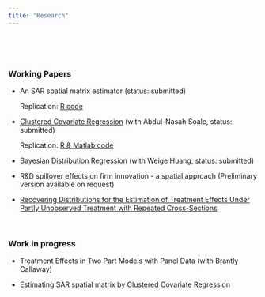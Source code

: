 ```yaml
---
title: "Research"
---
```

<br> 

<!--# ****-->

<br>

### **Working Papers**
* An SAR spatial matrix estimator (status: submitted)

    Replication: <a href="Tsyawo_2019a.zip#" class="download" title=" "> R code </a>

* [Clustered Covariate Regression](https://www.researchgate.net/publication/333207469_Clustered_covariate_regression) (with Abdul-Nasah Soale, status: submitted)

    Replication: <a href="Soale&Tsyawo_2019_Code.zip#" class="download" title=" "> R & Matlab code </a>

* [Bayesian Distribution Regression](https://papers.ssrn.com/sol3/papers.cfm?abstract_id=3048658) (with Weige Huang, status: submitted)  

* R&D spillover effects on firm innovation - a spatial approach (Preliminary version available on request)

* [Recovering Distributions for the Estimation of Treatment Effects Under Partly Unobserved Treatment with Repeated Cross-Sections](https://papers.ssrn.com/sol3/papers.cfm?abstract_id=3194286)

<!-- Commented out: -->

<!--
* <a href="Huang&Tsyawo2018_4.pdf#" class="download" title=" ">Bayesian Distribution Regression</a> [[Submitted]](with Weige Huang)
-->

<br>

### **Work in progress**

* Treatment Effects in Two Part Models with Panel Data (with Brantly Callaway)

* Estimating SAR spatial matrix by Clustered Covariate Regression 

